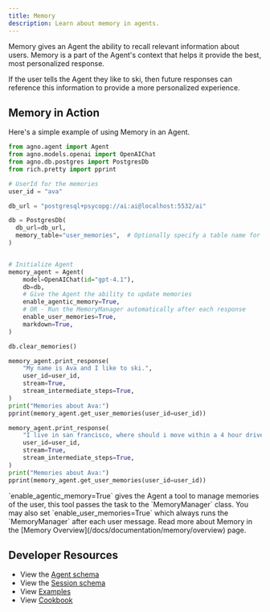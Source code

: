 ```yaml
---
title: Memory
description: Learn about memory in agents.
---
```


Memory gives an Agent the ability to recall relevant information about users. 
Memory is a part of the Agent's context that helps it provide the best, most personalized response.

<Tip>
If the user tells the Agent they like to ski, then future responses can reference this information to provide a more personalized experience.
</Tip>


## Memory in Action

Here's a simple example of using Memory in an Agent.

```python memory_demo.py
from agno.agent import Agent
from agno.models.openai import OpenAIChat
from agno.db.postgres import PostgresDb
from rich.pretty import pprint

# UserId for the memories
user_id = "ava"

db_url = "postgresql+psycopg://ai:ai@localhost:5532/ai"

db = PostgresDb(
  db_url=db_url,
  memory_table="user_memories",  # Optionally specify a table name for the memories
)


# Initialize Agent
memory_agent = Agent(
    model=OpenAIChat(id="gpt-4.1"),
    db=db,
    # Give the Agent the ability to update memories
    enable_agentic_memory=True,
    # OR - Run the MemoryManager automatically after each response
    enable_user_memories=True,
    markdown=True,
)

db.clear_memories()

memory_agent.print_response(
    "My name is Ava and I like to ski.",
    user_id=user_id,
    stream=True,
    stream_intermediate_steps=True,
)
print("Memories about Ava:")
pprint(memory_agent.get_user_memories(user_id=user_id))

memory_agent.print_response(
    "I live in san francisco, where should i move within a 4 hour drive?",
    user_id=user_id,
    stream=True,
    stream_intermediate_steps=True,
)
print("Memories about Ava:")
pprint(memory_agent.get_user_memories(user_id=user_id))
```

<Tip>
`enable_agentic_memory=True` gives the Agent a tool to manage memories of the user, this tool passes the task to the `MemoryManager` class. You may also set `enable_user_memories=True` which always runs the `MemoryManager` after each user message.
</Tip>

<Note>
Read more about Memory in the [Memory Overview](/docs/documentation/memory/overview) page.
</Note>

## Developer Resources

- View the [Agent schema](/reference/agents/agent)
- View the [Session schema](/reference/agents/session)
- View [Examples](/examples/concepts/memory)
- View [Cookbook](https://github.com/agno-agi/agno/tree/v2.0/cookbook/memory/)
